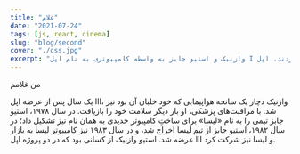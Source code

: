 ```yaml
---
title: "غلام"
date: "2021-07-24"
tags: [js, react, cinema]
slug: "blog/second"
cover: "./css.jpg"
excerpt: "وازنیک و استیو جابز به واسطه کامپیوتری به نام اپل I که وازنیک طراحی کرده بود، اقدام به تأسیس این کمپانی کردند. اپل I و اپل II نیز دو کامپیوتر شخصی بودند که توسط وازنیک در سال ۱۹۷۶ و ۱۹۷۷ طراحی شدند. اپل I اولین کامپیوتر شخصی بود که قابلیت متصل‌شدن به یک نمایشگر ویدئویی را داشت"
---
```


من غلامم

یک سال پس از عرضه اپل III، وازنیک دچار یک سانحه هواپیمایی که خود خلبان آن بود نیز شد. با مراقبت‌های پزشکی، او بار دیگر سلامت خود را بازیافت. در سال ۱۹۷۸، استیو جابز تیمی را به نام «لیسا» برای ساختِ کامپیوتر جدیدی به همان نام نیز تشکیل داد؛ در سال ۱۹۸۲، استیو جابز از تیم لیسا اخراج شد، و در سال ۱۹۸۳ نیز کامپیوتر لیسا به بازار عرضه شد. استیو وازنیک از کسانی بود که در دو پروژه اپل III و لیسا نیز شرکت کرد.
